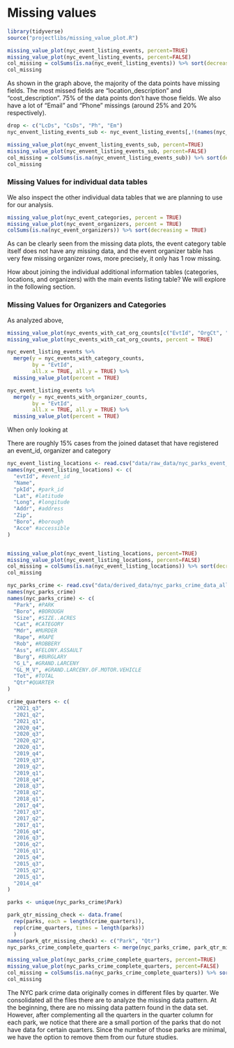# Missing values

```r
library(tidyverse)
source("projectlibs/missing_value_plot.R")
```

```r

missing_value_plot(nyc_event_listing_events, percent=TRUE)
missing_value_plot(nyc_event_listing_events, percent=FALSE)
col_missing = colSums(is.na(nyc_event_listing_events)) %>% sort(decreasing = TRUE)
col_missing
```

As shown in the graph above, the majority of the data points have missing fields. The most missed fields are "location_description" and "cost_description". 75% of the data points don't have those fields. We also have a lot of "Email" and "Phone" missings (around 25% and 20% respectively). 

```r
drop <- c("LcDs", "CsDs", "Ph", "Em")
nyc_envent_listing_events_sub <- nyc_event_listing_events[,!(names(nyc_event_listing_events) %in% drop)]

missing_value_plot(nyc_envent_listing_events_sub, percent=TRUE)
missing_value_plot(nyc_envent_listing_events_sub, percent=FALSE)
col_missing = colSums(is.na(nyc_envent_listing_events_sub)) %>% sort(decreasing = TRUE)
col_missing
```


### Missing Values for individual data tables

We also inspect the other individual data tables that we are planning to use for our analysis.

```r
missing_value_plot(nyc_event_categories, percent = TRUE)
missing_value_plot(nyc_event_organizers, percent = TRUE)
colSums(is.na(nyc_event_organizers)) %>% sort(decreasing = TRUE)
```

As can be clearly seen from the missing data plots, the event category table itself does not have any missing data, and the event organizer table has very few missing organizer rows, more precisely, it only has 1 row missing.

How about joining the individual additional information tables (categories, locations, and organizers) with the main events listing table? We will explore in the following section.


### Missing Values for Organizers and Categories

As analyzed above, 

```r

missing_value_plot(nyc_events_with_cat_org_counts[c("EvtId", "OrgCt", "CatCt", "Title")], percent = TRUE)
missing_value_plot(nyc_events_with_cat_org_counts, percent = TRUE)

nyc_event_listing_events %>%
  merge(y = nyc_events_with_category_counts, 
        by = "EvtId", 
        all.x = TRUE, all.y = TRUE) %>%
  missing_value_plot(percent = TRUE)

nyc_event_listing_events %>%
  merge(y = nyc_events_with_organizer_counts, 
        by = "EvtId", 
        all.x = TRUE, all.y = TRUE) %>%
  missing_value_plot(percent = TRUE)
```

When only looking at 

There are roughly 15% cases from the joined dataset that have registered an event_id, organizer and category 

```r
nyc_event_listing_locations <- read.csv("data/raw_data/nyc_parks_event_listing_locations.csv", na.strings = "")
names(nyc_event_listing_locations) <- c(
  "evtId", #event_id
  "Name",
  "pkId", #park_id
  "Lat", #latitude
  "Long", #longitude
  "Addr", #address
  "Zip",
  "Boro", #borough
  "Acce" #accessible
)


missing_value_plot(nyc_event_listing_locations, percent=TRUE)
missing_value_plot(nyc_event_listing_locations, percent=FALSE)
col_missing = colSums(is.na(nyc_event_listing_locations)) %>% sort(decreasing = TRUE)
col_missing
```


```r
nyc_parks_crime <- read.csv("data/derived_data/nyc_parks_crime_data_all.csv", na.strings = "")
names(nyc_parks_crime)
names(nyc_parks_crime) <- c(
  "Park", #PARK
  "Boro", #BOROUGH
  "Size", #SIZE..ACRES
  "Cat", #CATEGORY
  "Mdr", #MURDER
  "Rape", #RAPE
  "Rob", #ROBBERY
  "Ass", #FELONY.ASSAULT
  "Burg", #BURGLARY
  "G_L", #GRAND.LARCENY
  "GL_M_V", #GRAND.LARCENY.OF.MOTOR.VEHICLE
  "Tot", #TOTAL
  "Qtr"#QUARTER
)

crime_quarters <- c(
  "2021_q3",
  "2021_q2",
  "2021_q1",
  "2020_q4",
  "2020_q3",
  "2020_q2",
  "2020_q1",
  "2019_q4",
  "2019_q3",
  "2019_q2",
  "2019_q1",
  "2018_q4",
  "2018_q3",
  "2018_q2",
  "2018_q1",
  "2017_q4",
  "2017_q3",
  "2017_q2",
  "2017_q1",
  "2016_q4",
  "2016_q3",
  "2016_q2",
  "2016_q1",
  "2015_q4",
  "2015_q3",
  "2015_q2",
  "2015_q1",
  "2014_q4"
)

parks <- unique(nyc_parks_crime$Park)

park_qtr_missing_check <- data.frame(
  rep(parks, each = length(crime_quarters)), 
  rep(crime_quarters, times = length(parks))
  )
names(park_qtr_missing_check) <- c("Park", "Qtr")
nyc_parks_crime_complete_quarters <- merge(nyc_parks_crime, park_qtr_missing_check, by=c("Park", "Qtr"), all.y = TRUE)

missing_value_plot(nyc_parks_crime_complete_quarters, percent=TRUE)
missing_value_plot(nyc_parks_crime_complete_quarters, percent=FALSE)
col_missing = colSums(is.na(nyc_parks_crime_complete_quarters)) %>% sort(decreasing = TRUE)
col_missing
```
The NYC park crime data originally comes in different files by quarter. We consolidated all the files there are to analyze the missing data pattern. At the beginning, there are no missing data pattern found in the data set. However, after complementing all the quarters in the quarter column for each park, we notice that there are a small portion of the parks that do not have data for certain quarters. Since the number of those parks are minimal, we have the option to remove them from our future studies. 
